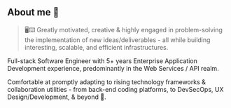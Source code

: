 <br></br>
<br></br>
<br></br>
<br></br>
<br></br>
<br></br>
<br></br>
<br></br>
<br></br>
<br></br>


## About me 💫

> 🖥️⌨️ Greatly motivated, creative & highly engaged in problem-solving the implementation of new ideas/deliverables - all while building interesting, scalable, and efficient infrastructures.

Full-stack Software Engineer with 5+ years Enterprise Application Development experience, predominantly in the Web Services / API realm.

Comfortable at promptly adapting to rising technology frameworks & collaboration utilities - from back-end coding platforms, to DevSecOps, UX Design/Development, & beyond 🚀.
